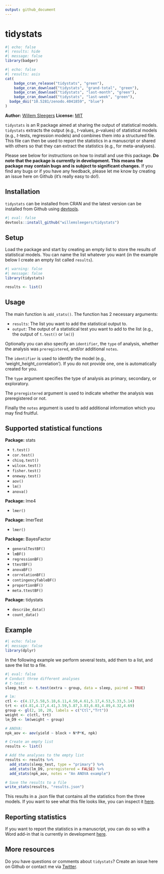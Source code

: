 ```yaml
---
output: github_document
---
```


<!-- README.md is generated from README.Rmd. Please edit that file -->

# tidystats

<!-- badges: start -->
```r
#| echo: false
#| results: hide
#| message: false
library(badger)
```

```r
#| echo: false
#| results: asis
cat(
	badge_cran_release("tidystats", "green"),
	badge_cran_download("tidystats", "grand-total", "green"),
	badge_cran_download("tidystats", "last-month", "green"),
	badge_cran_download("tidystats", "last-week", "green"),
  badge_doi("10.5281/zenodo.4041859", "blue")
)
```
<!-- badges: end -->

**Author:** [Willem Sleegers](https://www.willemsleegers.com/)
**License:** [MIT](https://opensource.org/licenses/MIT)

`tidystats` is an R package aimed at sharing the output of statistical models. `tidystats` extracts the output (e.g., *t*-values, *p*-values) of statistical models (e.g., *t*-tests, regression models) and combines them into a structured file. This file can then be used to report the statistics in a manuscript or shared with others so that they can extract the statistics (e.g., for meta-analyses).

Please see below for instructions on how to install and use this package. **Do note that the package is currently in development. This means the package may contain bugs and is subject to significant changes.** If you find any bugs or if you have any feedback, please let me know by creating an issue here on Github (it's really easy to do!).

## Installation

`tidystats` can be installed from CRAN and the latest version can be installed from Github using [devtools](https://github.com/r-lib/devtools). 

```r
#| eval: false
devtools::install_github("willemsleegers/tidystats")
```

## Setup

Load the package and start by creating an empty list to store the results of statistical models. You can name the list whatever you want (in the example below I create an empty list called `results`).

```r
#| warning: false
#| message: false
library(tidystats)

results <- list()
```

## Usage

The main function is `add_stats()`. The function has 2 necessary arguments:

- `results`: The list you want to add the statistical output to.
- `output`: The output of a statistical test you want to add to the list (e.g., the output of `t.test()` or `lm()`)

Optionally you can also specify an `identifier`, the `type` of analysis, whether the analysis was `preregistered`, and/or additional `notes`.  

The `identifier` is used to identify the model (e.g., 'weight_height_correlation'). If you do not provide one, one is automatically created for you.

The `type` argument specifies the type of analysis as primary, secondary, or exploratory.

The `preregistered` argument is used to indicate whether the analysis was preregistered or not.

Finally the `notes` argument is used to add additional information which you may find fruitful.

## Supported statistical functions

**Package:** stats

- `t.test()`
- `cor.test()`
- `chisq.test()`
- `wilcox.test()`
- `fisher.test()`
- `oneway.test()`
- `aov()`
- `lm()`
- `anova()`

**Package:** lme4

- `lmer()`

**Package:** lmerTest

- `lmer()`

**Package:** BayesFactor

- `generalTestBF()`
- `lmBF()`
- `regressionBF()`
- `ttestBF()`
- `anovaBF()`
- `correlationBF()`
- `contingencyTableBF()`
- `proportionBF()`
- `meta.ttestBF()`

**Package:** tidystats

- `describe_data()`
- `count_data()`

## Example

```r
#| echo: false
#| message: false
library(dplyr)
```

In the following example we perform several tests, add them to a list, and save the list to a file.

```r
#| eval: false
# Conduct three different analyses
# t-test:
sleep_test <- t.test(extra ~ group, data = sleep, paired = TRUE)

# lm:
ctl <- c(4.17,5.58,5.18,6.11,4.50,4.61,5.17,4.53,5.33,5.14)
trt <- c(4.81,4.17,4.41,3.59,5.87,3.83,6.03,4.89,4.32,4.69)
group <- gl(2, 10, 20, labels = c("Ctl","Trt"))
weight <- c(ctl, trt)
lm_D9 <- lm(weight ~ group)

# ANOVA:
npk_aov <- aov(yield ~ block + N*P*K, npk)

# Create an empty list
results <- list()

# Add the analyses to the empty list
results <- results %>%
  add_stats(sleep_test, type = "primary") %>%
  add_stats(lm_D9, preregistered = FALSE) %>%
  add_stats(npk_aov, notes = "An ANOVA example")

# Save the results to a file
write_stats(results, "results.json")
```

This results in a .json file that contains all the statistics from the three models. If you want to see what this file looks like, you can inspect it [here](https://github.com/WillemSleegers/tidystats/blob/master/inst/results.json).

## Reporting statistics

If you want to report the statistics in a manuscript, you can do so with a Word add-in that is currently in development [here](https://github.com/WillemSleegers/tidystats-Word-add-in).

## More resources

Do you have questions or comments about `tidystats`? Create an issue here on Github or contact me via [Twitter](https://twitter.com/willemsleegers).
